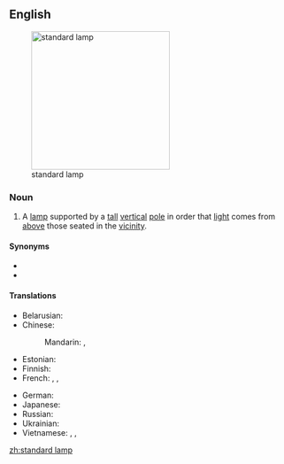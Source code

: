 ==English==
[[Image:Floor lamp (5906).JPG|thumb|250px|right|standard lamp]]

===Noun===
{{en-noun|head=[[standard]] [[lamp]]}}

# A [[lamp]] supported by a [[tall]] [[vertical]] [[pole]] in order that [[light]] comes from [[above]] those seated in the [[vicinity]].

====Synonyms====
* {{l|en|floor lamp}}
* {{l|en|torchère}}

====Translations====
{{trans-top|a floor lamp supported by a pole}}
* Belarusian: {{t-|be|таршэр|m|tr=taršér|sc=Cyrl}}
* Chinese:
*: Mandarin: {{t|cmn|落地燈|sc=Hani}}, {{t|cmn|落地灯|tr=luòdìdēng|sc=Hani}}
* Estonian: {{t-|et|põrandalamp}}
* Finnish: {{t-|fi|jalkalamppu}}
* French: {{t+|fr|torchère|f}}, {{t-|fr|lampe à pied|f}}, {{t|fr|liseuse|f}}
{{trans-mid}}
* German: {{t+|de|Stehlampe|f}}
* Japanese: {{t-|ja|フロアスタンド|tr=furoasutando|sc=Jpan}}
* Russian: {{t+|ru|торшер|m|tr=toršér|sc=Cyrl}}
* Ukrainian: {{t-|uk|торшер|m|tr=toršér|sc=Cyrl}}
* Vietnamese: {{t-|vi|đèn chân đế}}, {{t-|vi|đèn chân hạc}}, {{t-|vi|đèn toóc-se}}
{{trans-bottom}}

[[zh:standard lamp]]